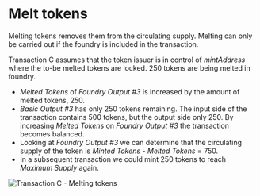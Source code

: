 # Melt tokens

Melting tokens removes them from the circulating supply. Melting can only be carried out if the foundry is included in
the transaction.

Transaction C assumes that the token issuer is in control of _mintAddress_ where the to-be melted tokens are locked.
250 tokens are being melted in foundry.
 - _Melted Tokens_ of _Foundry Output #3_ is increased by the amount of melted tokens, 250.
 - _Basic Output #3_ has only 250 tokens remaining. The input side of the transaction contains 500 tokens, but the output
side only 250. By increasing _Melted Tokens_ on _Foundry Output #3_ the transaction becomes balanced.
 - Looking at _Foundry Output #3_ we can determine that the circulating supply of the token is _Minted Tokens_ - _Melted Tokens_ = 750.
 - In a subsequent transaction we could mint 250 tokens to reach _Maximum Supply_ again.

![Transaction C - Melting tokens](/img/stardust_explanations/stardust_ledger_anatomy/native_tokens_foundries/tx_C.svg)
